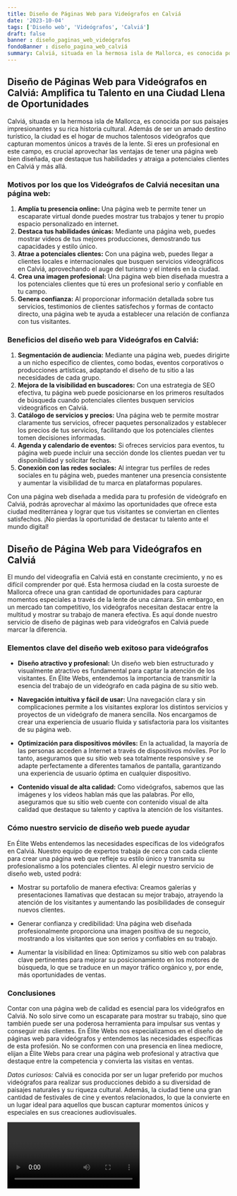 ```yaml
---
title: Diseño de Páginas Web para Videógrafos en Calviá
date: '2023-10-04'
tags: ['Diseño web', 'Videógrafos', 'Calviá']
draft: false
banner : diseño_paginas_web_videógrafos
fondoBanner : diseño_pagina_web_calviá
summary: Calviá, situada en la hermosa isla de Mallorca, es conocida por sus paisajes impresionantes y su rica historia cultural. Además de ser un amado destino turístico, la ciudad es el hogar de muchos talentosos videógrafos que capturan momentos únicos a través de la lente. Si eres un profesional en este campo, es crucial aprovechar las ventajas de tener una página web bien diseñada, que destaque tus habilidades y atraiga a potenciales clientes en Calviá y más allá.
---
```


## Diseño de Páginas Web para Videógrafos en Calviá: Amplifica tu Talento en una Ciudad Llena de Oportunidades

Calviá, situada en la hermosa isla de Mallorca, es conocida por sus paisajes impresionantes y su rica historia cultural. Además de ser un amado destino turístico, la ciudad es el hogar de muchos talentosos videógrafos que capturan momentos únicos a través de la lente. Si eres un profesional en este campo, es crucial aprovechar las ventajas de tener una página web bien diseñada, que destaque tus habilidades y atraiga a potenciales clientes en Calviá y más allá.

### Motivos por los que los Videógrafos de Calviá necesitan una página web:

1. **Amplía tu presencia online:** Una página web te permite tener un escaparate virtual donde puedes mostrar tus trabajos y tener tu propio espacio personalizado en internet.
2. **Destaca tus habilidades únicas:** Mediante una página web, puedes mostrar videos de tus mejores producciones, demostrando tus capacidades y estilo único.
3. **Atrae a potenciales clientes:** Con una página web, puedes llegar a clientes locales e internacionales que busquen servicios videográficos en Calviá, aprovechando el auge del turismo y el interés en la ciudad.
4. **Crea una imagen profesional:** Una página web bien diseñada muestra a los potenciales clientes que tú eres un profesional serio y confiable en tu campo.
5. **Genera confianza:** Al proporcionar información detallada sobre tus servicios, testimonios de clientes satisfechos y formas de contacto directo, una página web te ayuda a establecer una relación de confianza con tus visitantes.

### Beneficios del diseño web para Videógrafos en Calviá:

1. **Segmentación de audiencia:** Mediante una página web, puedes dirigirte a un nicho específico de clientes, como bodas, eventos corporativos o producciones artísticas, adaptando el diseño de tu sitio a las necesidades de cada grupo.
2. **Mejora de la visibilidad en buscadores:** Con una estrategia de SEO efectiva, tu página web puede posicionarse en los primeros resultados de búsqueda cuando potenciales clientes busquen servicios videográficos en Calviá.
3. **Catálogo de servicios y precios:** Una página web te permite mostrar claramente tus servicios, ofrecer paquetes personalizados y establecer los precios de tus servicios, facilitando que los potenciales clientes tomen decisiones informadas.
4. **Agenda y calendario de eventos:** Si ofreces servicios para eventos, tu página web puede incluir una sección donde los clientes puedan ver tu disponibilidad y solicitar fechas.
5. **Conexión con las redes sociales:** Al integrar tus perfiles de redes sociales en tu página web, puedes mantener una presencia consistente y aumentar la visibilidad de tu marca en plataformas populares.

Con una página web diseñada a medida para tu profesión de videógrafo en Calviá, podrás aprovechar al máximo las oportunidades que ofrece esta ciudad mediterránea y lograr que tus visitantes se conviertan en clientes satisfechos. ¡No pierdas la oportunidad de destacar tu talento ante el mundo digital!

<GifSeo />

<Cta />

## Diseño de Página Web para Videógrafos en Calviá

El mundo del videografía en Calviá está en constante crecimiento, y no es difícil comprender por qué. Esta hermosa ciudad en la costa suroeste de Mallorca ofrece una gran cantidad de oportunidades para capturar momentos especiales a través de la lente de una cámara. Sin embargo, en un mercado tan competitivo, los videógrafos necesitan destacar entre la multitud y mostrar su trabajo de manera efectiva. Es aquí donde nuestro servicio de diseño de páginas web para videógrafos en Calviá puede marcar la diferencia.

### Elementos clave del diseño web exitoso para videógrafos

- **Diseño atractivo y profesional:** Un diseño web bien estructurado y visualmente atractivo es fundamental para captar la atención de los visitantes. En Élite Webs, entendemos la importancia de transmitir la esencia del trabajo de un videógrafo en cada página de su sitio web.

- **Navegación intuitiva y fácil de usar:** Una navegación clara y sin complicaciones permite a los visitantes explorar los distintos servicios y proyectos de un videógrafo de manera sencilla. Nos encargamos de crear una experiencia de usuario fluida y satisfactoria para los visitantes de su página web.

- **Optimización para dispositivos móviles:** En la actualidad, la mayoría de las personas acceden a Internet a través de dispositivos móviles. Por lo tanto, aseguramos que su sitio web sea totalmente responsive y se adapte perfectamente a diferentes tamaños de pantalla, garantizando una experiencia de usuario óptima en cualquier dispositivo.

- **Contenido visual de alta calidad:** Como videógrafos, sabemos que las imágenes y los videos hablan más que las palabras. Por ello, aseguramos que su sitio web cuente con contenido visual de alta calidad que destaque su talento y captiva la atención de los visitantes.

### Cómo nuestro servicio de diseño web puede ayudar

En Élite Webs entendemos las necesidades específicas de los videógrafos en Calviá. Nuestro equipo de expertos trabaja de cerca con cada cliente para crear una página web que refleje su estilo único y transmita su profesionalismo a los potenciales clientes. Al elegir nuestro servicio de diseño web, usted podrá:

- Mostrar su portafolio de manera efectiva: Creamos galerías y presentaciones llamativas que destacan su mejor trabajo, atrayendo la atención de los visitantes y aumentando las posibilidades de conseguir nuevos clientes.

- Generar confianza y credibilidad: Una página web diseñada profesionalmente proporciona una imagen positiva de su negocio, mostrando a los visitantes que son serios y confiables en su trabajo.

- Aumentar la visibilidad en línea: Optimizamos su sitio web con palabras clave pertinentes para mejorar su posicionamiento en los motores de búsqueda, lo que se traduce en un mayor tráfico orgánico y, por ende, más oportunidades de ventas.

### Conclusiones

Contar con una página web de calidad es esencial para los videógrafos en Calviá. No solo sirve como un escaparate para mostrar su trabajo, sino que también puede ser una poderosa herramienta para impulsar sus ventas y conseguir más clientes. En Élite Webs nos especializamos en el diseño de páginas web para videógrafos y entendemos las necesidades específicas de esta profesión. No se conformen con una presencia en línea mediocre, elijan a Élite Webs para crear una página web profesional y atractiva que destaque entre la competencia y convierta las visitas en ventas.

*Datos curiosos:* Calviá es conocida por ser un lugar preferido por muchos videógrafos para realizar sus producciones debido a su diversidad de paisajes naturales y su riqueza cultural. Además, la ciudad tiene una gran cantidad de festivales de cine y eventos relacionados, lo que la convierte en un lugar ideal para aquellos que buscan capturar momentos únicos y especiales en sus creaciones audiovisuales.

<Video />

<CtaBot job='Videógrafos' city='Calviá'/>

<Gmaps query='Calviá+españa+maps' />